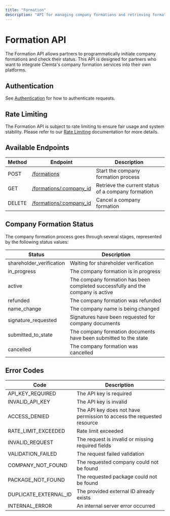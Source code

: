 ```yaml
---
title: "Formation"
description: "API for managing company formations and retrieving formation status"
---
```


# Formation API

The Formation API allows partners to programmatically initiate company formations and check their status. This API is designed for partners who want to integrate Clemta's company formation services into their own platforms.

## Authentication

See [Authentication](/api-reference/authentication) for how to authenticate requests.

## Rate Limiting

The Formation API is subject to rate limiting to ensure fair usage and system stability. Please refer to our [Rate Limiting](/api-reference/rate-limiting) documentation for more details.

## Available Endpoints

| Method | Endpoint                                                               | Description                                        |
| ------ | ---------------------------------------------------------------------- | -------------------------------------------------- |
| POST   | [/formations](/api-reference/formation/initiate-formation)             | Start the company formation process                |
| GET    | [/formations/:company_id](/api-reference/formation/retrieve-formation) | Retrieve the current status of a company formation |
| DELETE | [/formations/:company_id](/api-reference/formation/cancel-formation)   | Cancel a company formation                         |

## Company Formation Status

The company formation process goes through several stages, represented by the following status values:

| Status                   | Description                                                                     |
| ------------------------ | ------------------------------------------------------------------------------- |
| shareholder_verification | Waiting for shareholder verification                                            |
| in_progress              | The company formation is in progress                                            |
| active                   | The company formation has been completed successfully and the company is active |
| refunded                 | The company formation was refunded                                              |
| name_change              | The company name is being changed                                               |
| signature_requested      | Signatures have been requested for company documents                            |
| submitted_to_state       | The company formation documents have been submitted to the state                |
| cancelled                | The company formation was cancelled                                             |

## Error Codes

| Code                  | Description                                                           |
| --------------------- | --------------------------------------------------------------------- |
| API_KEY_REQUIRED      | The API key is required                                               |
| INVALID_API_KEY       | The API key is invalid                                                |
| ACCESS_DENIED         | The API key does not have permission to access the requested resource |
| RATE_LIMIT_EXCEEDED   | Rate limit exceeded                                                   |
| INVALID_REQUEST       | The request is invalid or missing required fields                     |
| VALIDATION_FAILED     | The request failed validation                                         |
| COMPANY_NOT_FOUND     | The requested company could not be found                              |
| PACKAGE_NOT_FOUND     | The requested package could not be found                              |
| DUPLICATE_EXTERNAL_ID | The provided external ID already exists                               |
| INTERNAL_ERROR        | An internal server error occurred                                     |
